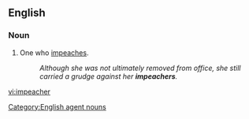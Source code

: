 ==English==

===Noun===
{{en-noun}}

# One who [[impeach]]es.
#:''Although she was not ultimately removed from office, she still carried a grudge against her '''impeachers'''.''

[[Category:English agent nouns]]

[[vi:impeacher]]